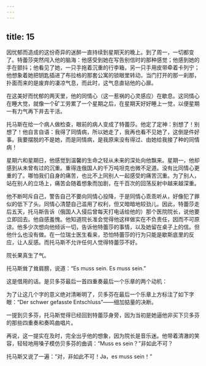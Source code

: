```yaml
---
---
---
```

title: 15
---




因忧郁而造成的这份奇异的迷醉一直持续到星期天的晚上。到了周一，一切都变了。特蕾莎突然闯入他的脑海：他感受到她在写告别信时的那种感觉；他感到她的手在颤抖；他看见了她，一只手拖着沉重的行李箱，另一只手用皮带牵着卡列宁；他想象着她把钥匙插进了布拉格的那套公寓的锁眼里转动，当门打开的那一刹那，扑面而来的是废弃的凄凉气息，而此时，这气息直钻他的心扉。

在这美好而忧郁的两天里，他的同情心（这一惹祸的心灵感应）在歇息。这同情心在睡大觉，就像一个矿工劳累了一个星期之后，在星期天好好睡上一觉，以便星期一有力气再下井去干活。

托马斯在给一个病人做检查，眼前的病人变成了特蕾莎。他定了定神：别想了！别想了！他自言自语：我得了同情病，所以她走了，我再也看不见她了，这倒是件好事。我要摆脱的不是她，而是同情病，是我原来没有得过、由她给我接了种的同情病！

星期六和星期日，他感觉到温馨的生命之轻从未来的深处向他飘来。星期一，他却感到从未曾有过的沉重。重得连俄国人的千万吨坦克也微不足道。没有比同情心更重的了。哪怕我们自身的痛苦，也比不上同别人一起感受的痛苦沉重。为了别人，站在别人的立场上，痛苦会随着想象而加剧，在千百次的回荡反射中越来越深重。

他不断呵斥自己，警告自己不要向同情心投降，于是同情心乖乖听从，好像犯了罪似的低下了头。同情心清楚自己滥用了权利，但又暗暗地较劲儿。因此，特蕾莎走后五天，托马斯告诉（俄国人入侵后曾每天打电话给他的）那个医院院长，说他要立即回去。他自感羞愧。他知道院长准会觉得他这样做实在不负责任，因而不可原谅。他多少次想向他倾诉一切，告诉他特蕾莎的事情，以及她留在桌子上的信。但他什么也没有做。在一位瑞士医生看来，恐怕特蕾莎的行为只能是歇斯底里的反应，让人反感。而托马斯不允许任何人觉得特蕾莎不好。

院长果真生了气。

托马斯耸了耸肩膀，说道：“Es muss sein. Es muss sein.”

这是借用的话。是贝多芬最后一首四重奏最后一个乐章的两个动机：





为了让这几个字的意义绝对清晰明了，贝多芬在最后一个乐章上方标注了如下字眼：“Der schwer gefasste Entschluss”——细加掂量的决断。

一提到贝多芬，托马斯觉得已经回到特蕾莎身旁，因为当初是她逼他非买下贝多芬的那些四重奏和奏鸣曲唱片。

再说，这一提实在及时，完全出乎他的想象，因为院长是音乐迷。他带着清澈的笑容，轻轻地用嗓子模仿贝多芬的曲调：“Muss es sein？”非如此不可？

托马斯又说了一遍：“对，非如此不可！Ja，es muss sein！”